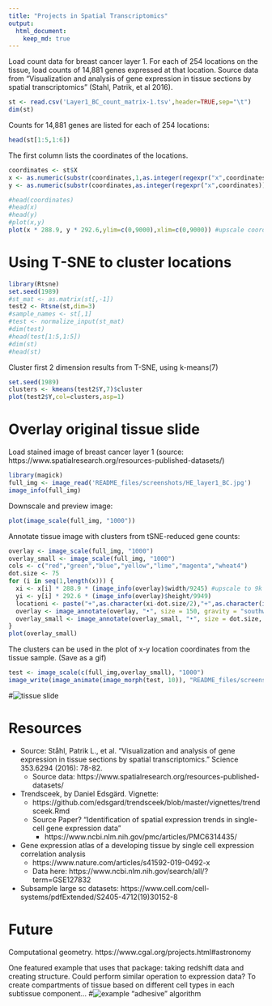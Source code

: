 ```yaml
---
title: "Projects in Spatial Transcriptomics"
output: 
  html_document:
    keep_md: true
---
```


Load count data for breast cancer layer 1. For each of 254 locations on the tissue, load counts of 14,881 genes expressed at that location.  Source data from "Visualization and analysis of gene expression in tissue sections by spatial transcriptomics" (Stahl, Patrik, et al 2016). 

```r
st <- read.csv('Layer1_BC_count_matrix-1.tsv',header=TRUE,sep="\t")
dim(st)
```

Counts for 14,881 genes are listed for each of 254 locations:
```r
head(st[1:5,1:6])
```

The first column lists the coordinates of the locations. 
```r
coordinates <- st$X
x <- as.numeric(substr(coordinates,1,as.integer(regexpr("x",coordinates))-1))
y <- as.numeric(substr(coordinates,as.integer(regexpr("x",coordinates))+1,nchar(as.character(coordinates))))

#head(coordinates)
#head(x)
#head(y)
#plot(x,y)
plot(x * 288.9, y * 292.6,ylim=c(0,9000),xlim=c(0,9000)) #upscale coordinates (or can resize image down to 33x35)
```


# Using T-SNE to cluster locations
```r
library(Rtsne)
set.seed(1989)
#st_mat <- as.matrix(st[,-1])
test2 <- Rtsne(st,dim=3)
#sample_names <- st[,1]
#test <- normalize_input(st_mat)
#dim(test)
#head(test[1:5,1:5])
#dim(st)
#head(st)
```

Cluster first 2 dimension results from T-SNE, using k-means(7)
```r
set.seed(1989)
clusters <- kmeans(test2$Y,7)$cluster
plot(test2$Y,col=clusters,asp=1)
```

# Overlay original tissue slide
Load stained image of breast cancer layer 1 (source: https://www.spatialresearch.org/resources-published-datasets/)
```r
library(magick)
full_img <- image_read('README_files/screenshots/HE_layer1_BC.jpg')
image_info(full_img)
```

Downscale and preview image:
```r
plot(image_scale(full_img, "1000"))
```

Annotate tissue image with clusters from tSNE-reduced gene counts:
```r
overlay <- image_scale(full_img, "1000")
overlay_small <- image_scale(full_img, "1000")
cols <- c("red","green","blue","yellow","lime","magenta","wheat4")
dot.size <- 75
for (i in seq(1,length(x))) {
  xi <- x[i] * 288.9 * (image_info(overlay)$width/9245) #upscale to 9k x 9k, then downscale to 1k x 1k
  yi <- y[i] * 292.6 * (image_info(overlay)$height/9949)
  locationi <- paste("+",as.character(xi-dot.size/2),"+",as.character(image_info(overlay)$height-yi),sep="")
  overlay <- image_annotate(overlay, "•", size = 150, gravity = "southwest", color = cols[clusters[i]], location=locationi)
  overlay_small <- image_annotate(overlay_small, "•", size = dot.size, gravity = "southwest", color = cols[clusters[i]], location=locationi)
}
plot(overlay_small)
```

The clusters can be used in the plot of x-y location coordinates from the tissue sample. (Save as a gif)
```r
test <- image_scale(c(full_img,overlay_small), "1000")
image_write(image_animate(image_morph(test, 10)), "README_files/screenshots/bc1.gif")
```

#![tissue slide](README_files/screenshots/bc1.gif)


# Resources
* Source: Ståhl, Patrik L., et al. "Visualization and analysis of gene expression in tissue sections by spatial transcriptomics." Science 353.6294 (2016): 78-82.
  * Source data: https://www.spatialresearch.org/resources-published-datasets/

* Trendsceek, by Daniel Edsgärd. Vignette: 
  * https://github.com/edsgard/trendsceek/blob/master/vignettes/trendsceek.Rmd
  * Source Paper? "Identification of spatial expression trends in single-cell gene expression data"
    * https://www.ncbi.nlm.nih.gov/pmc/articles/PMC6314435/
    
* Gene expression atlas of a developing tissue by single cell expression correlation analysis
  * https://www.nature.com/articles/s41592-019-0492-x
  * Data here: https://www.ncbi.nlm.nih.gov/search/all/?term=GSE127832

* Subsample large sc datasets: https://www.cell.com/cell-systems/pdfExtended/S2405-4712(19)30152-8





# Future
Computational geometry. 
https://www.cgal.org/projects.html#astronomy

One featured example that uses that package: taking redshift data and creating structure. Could perform similar operation to expression data? To create compartments of tissue based on different cell types in each subtissue component...
#![example "adhesive" algorithm](README_files/screenshots/example.computational.geometry.png)



